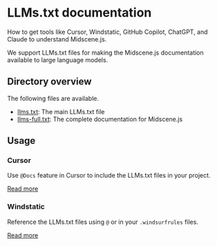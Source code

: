 # LLMs.txt documentation

How to get tools like Cursor, Windstatic, GitHub Copilot, ChatGPT, and Claude to understand Midscene.js.

We support LLMs.txt files for making the Midscene.js documentation available to large language models.

## Directory overview

The following files are available.

- [llms.txt](https://midscenejs.com/llms.txt): The main LLMs.txt file
- [llms-full.txt](https://midscenejs.com/llms-full.txt): The complete documentation for Midscene.js


## Usage

### Cursor

Use `@Docs` feature in Cursor to include the LLMs.txt files in your project.

[Read more](https://docs.cursor.com/context/@-symbols/@-docs)

### Windstatic

Reference the LLMs.txt files using `@` or in your `.windsurfrules` files.

[Read more](https://docs.windsurf.com/windsurf/getting-started#memories-and-rules)

